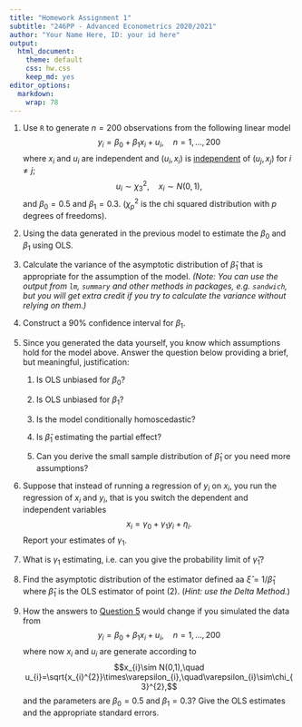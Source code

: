 ```yaml
---
title: "Homework Assignment 1"
subtitle: "246PP - Advanced Econometrics 2020/2021"
author: "Your Name Here, ID: your id here"
output:
  html_document: 
    theme: default
    css: hw.css
    keep_md: yes
editor_options:
  markdown:
    wrap: 78
---
```


1.  Use `R` to generate $n=200$ observations from the following linear model $$y_{i}=\beta_{0}+\beta_{1}x_{i}+u_{i},\quad n=1,\ldots,200$$ where $x_{i}$ and $u_{i}$ are independent and $(u_{i},x_{i})$ is [independent]{.ul} of $(u_{j},x_{j})$ for $i\neq j$; $$u_{i}\sim\chi_{3}^{2},\quad x_{i}\sim N(0,1),$$ and $\beta_{0}=0.5$ and $\beta_{1}=0.3$. ($\chi_{p}^{2}$ is the chi squared distribution with $p$ degrees of freedoms).

    ::: {#Q1 .answerbox}
    <!-- Put your answer here -->
    :::

2.  Using the data generated in the previous model to estimate the $\beta_{0}$ and $\beta_{1}$ using OLS.

    ::: {#Q2 .answerbox}
    <!-- Put your answer here -->
    :::

3.  Calculate the variance of the asymptotic distribution of $\hat{\beta}_{1}$ that is appropriate for the assumption of the model. *(Note: You can use the output from `lm`, `summary` and other methods in packages, e.g. `sandwich`, but you will get extra credit if you try to calculate the variance without relying on them.)*

    ::: {#Q3 .answerbox}
    <!-- Put your answer here -->
    :::


4.  Construct a $90\%$ confidence interval for $\beta_{1}$.

    ::: {#Q4 .answerbox}
    <!-- Put your answer here -->
    :::

5.  Since you generated the data yourself, you know which assumptions hold for the model above. Answer the question below providing a brief, but meaningful, justification:

    1.  Is OLS unbiased for $\beta_{0}$?

        ::: {#Q5-1 .answerbox}
        <!-- Put your answer here -->
        :::

    2.  Is OLS unbiased for $\beta_{1}$?

        ::: {#Q5-2 .answerbox}
        <!-- Put your answer here -->
        :::

    3.  Is the model conditionally homoscedastic?

        ::: {#Q5-3 .answerbox}
        <!-- Put your answer here -->
        :::

    4.  Is $\hat{\beta}_{1}$ estimating the partial effect?

        ::: {#Q5-4 .answerbox}
        <!-- Put your answer here -->
        :::

    5.  Can you derive the small sample distribution of $\hat{\beta}_{1}$ or
        you need more assumptions?

        ::: {#Q5-5 .answerbox}
        <!-- Put your answer here -->
        :::

6.  Suppose that instead of running a regression of $y_{i}$ on $x_{i}$, you run the regression of $x_{i}$ and $y_{i}$, that is you switch the dependent and independent variables $$x_{i}=\gamma_{0}+\gamma_{1}y_{i}+\eta_{i}.$$ Report your estimates of $\gamma_{1}$.

    ::: {#Q6 .answerbox}
    <!-- Put your answer here -->
    :::

7.  What is $\gamma_{1}$ estimating, i.e. can you give the probability limit of $\hat{\gamma}_{1}$?

    ::: {#Q7 .answerbox}
    <!-- Put your answer here -->
    :::

8.  Find the asymptotic distribution of the estimator defined aa $\hat{\xi}=1/\hat{\beta}_{1}$ where $\hat{\beta}_{1}$ is the OLS estimator of point (2). (*Hint: use the Delta Method.*)

    ::: {#Q8 .answerbox}
    <!-- Put your answer here -->
    :::

9.  How the answers to [Question 5]{.ul} would change if you simulated the
    data from $$y_{i}=\beta_{0}+\beta_{1}x_{i}+u_{i},\quad n=1,\ldots,200$$
    where now $x_i$ and $u_i$ are generate according to
    $$x_{i}\sim N(0,1),\quad u_{i}=\sqrt{x_{i}^{2}}\times\varepsilon_{i},\quad\varepsilon_{i}\sim\chi_{3}^{2},$$
    and the parameters are $\beta_{0}=0.5$ and $\beta_{1}=0.3$? Give the OLS
    estimates and the appropriate standard errors.

    ::: {#Q9 .answerbox}
    <!-- Put your answer here -->
    :::
